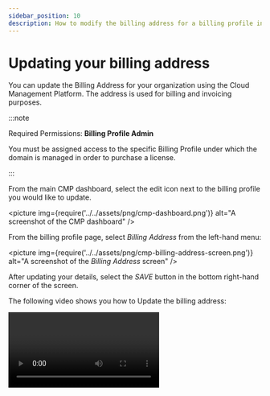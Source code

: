 ```yaml
---
sidebar_position: 10
description: How to modify the billing address for a billing profile in Cloud Management Platform
---
```


# Updating your billing address

You can update the Billing Address for your organization using the Cloud Management Platform. The address is used for billing and invoicing purposes.

:::note

Required Permissions: **Billing Profile Admin**

You must be assigned access to the specific Billing Profile under which the domain is managed in order to purchase a license.

:::

From the main CMP dashboard, select the edit icon next to the billing profile you would like to update.

<picture
  img={require('../../assets/png/cmp-dashboard.png')}
  alt="A screenshot of the CMP dashboard"
/>

From the billing profile page, select _Billing Address_ from the left-hand menu:

<picture
  img={require('../../assets/png/cmp-billing-address-screen.png')}
  alt="A screenshot of the _Billing Address_ screen"
/>

After updating your details, select the _SAVE_ button in the bottom right-hand corner of the screen.

The following video shows you how to Update the billing address:

<video
  type="loom"
  id="8ec560b96541458bbd2f956af8467fcf"
  thumb="-00001.gif"
/>
